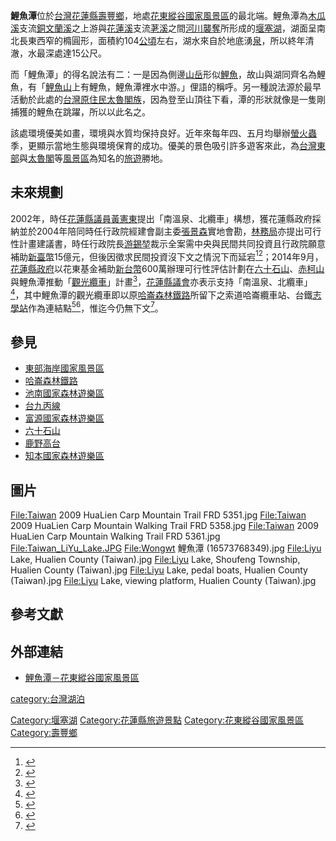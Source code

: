{{About|位於[[台灣|台灣]][[花蓮縣|花蓮縣]][[壽豐鄉|壽豐鄉]]的[[堰塞湖|堰塞湖]]鯉魚潭||鯉魚潭}}
{{Infobox_lake
|湖泊名稱 =鯉魚潭<br>Liyu Lake
|湖泊照片 =Taiwan 2009 HuaLien Carp Lake FRD 5321.jpg
|湖泊照片標題 =鯉魚潭岸邊一景
|測深圖 =
|測深圖標題 =
|湖泊所在地 =[[台灣|台灣]][[花蓮縣|花蓮縣]][[壽豐鄉|壽豐鄉]]池南村環潭北路100號(臺9丙線大約16k東轉入) 
|座標 = {{coord|23|55|N|121|30|E|region:TW_type:mountain_source:GNS-zhwiki|display=title, inline}}
|湖泊類別 =[[堰塞湖|堰塞湖]]
|流入 =[[銅文蘭溪|銅文蘭溪]]、[[荖溪|荖溪]]
|流出 =
|集水區面積 =
|集水區國家 = {{ROC-TW}}
|湖泊長度 = 1.6公里
|湖泊闊度 = 930公尺
|湖泊面積 = 104[[公頃|公頃]]
|平均深度 =
|最深深度 = 15公尺
|水體體積 =
|湖水停留時間 =
|湖岸線長度 =
|海拔高度 = 137公尺
|湖中島嶼 =
|湖邊城鎮 = [[壽豐鄉|壽豐鄉]][[池南村|池南村]]
}}
'''鯉魚潭'''位於[[台灣|台灣]][[花蓮縣|花蓮縣]][[壽豐鄉|壽豐鄉]]，地處[[花東縱谷國家風景區|花東縱谷國家風景區]]的最北端。鯉魚潭為[[木瓜溪|木瓜溪]]支流[[銅文蘭溪|銅文蘭溪]]之上游與[[花蓮溪|花蓮溪]]支流[[荖溪|荖溪]]之間[[河川襲奪|河川襲奪]]所形成的[[堰塞湖|堰塞湖]]，湖面呈南北長東西窄的橢圓形，面積約104[[公頃|公頃]]左右，湖水來自於地底湧[[泉|泉]]，所以終年清澈，水最深處達15公尺。

而「鯉魚潭」的得名說法有二：一是因為側邊[[山岳|山岳]]形似[[鯉魚|鯉魚]]，故山與湖同齊名為鯉魚，有「[[鯉魚山_(花蓮縣)|鯉魚山]]上有鯉魚，鯉魚潭裡水中游。」俚語的稱呼。另一種說法源於最早活動於此處的[[台灣原住民|台灣原住民]][[太魯閣族|太魯閣族]]，因為登至山頂往下看，潭的形狀就像是一隻剛捕獲的鯉魚在跳躍，所以以此名之。

該處環境優美如畫，環境與水質均保持良好。近年來每年四、五月均舉辦[[螢火蟲|螢火蟲]]季，更顯示當地生態與環境保育的成功。優美的景色吸引許多遊客來此，為[[台灣東部|台灣東部]]與[[太魯閣|太魯閣]]等[[國家風景區|風景區]]為知名的[[旅遊|旅遊]]勝地。

== 未來規劃 ==
2002年，時任[[花蓮縣議員|花蓮縣議員]][[第十五屆花蓮縣議員列表|黃憲東]]提出「南溫泉、北纜車」構想，獲花蓮縣政府採納並於2004年陪同時任行政院經建會副主委[[張景森|張景森]]實地會勘，[[林務局|林務局]]亦提出可行性計畫建議書，時任行政院長[[游錫堃|游錫堃]]裁示全案需中央與民間共同投資且行政院願意補助[[新臺幣|新臺幣]]15億元，但後因徵求民間投資沒下文之情況下而延宕<ref>{{Cite web|url=https://news.ltn.com.tw/news/local/paper/304704|author=游太郎|language=zh-tw|title=木瓜山頂高山纜車興建案 再被關切|publisher=[[自由時報|自由時報]]|date=2009-05-20|accessdate=2009-05-20|archive-date=2021-06-05|archive-url=https://web.archive.org/web/20210605020854/https://news.ltn.com.tw/news/local/paper/304704|dead-url=no}}</ref><ref>{{Cite web|url=http://geo-taiwan.blogspot.com/2008/04/blog-post_9717.html|author=范振和|language=zh-tw|title=南溫泉、北纜車 花蓮重提觀光案|publisher=[[聯合報|聯合報]]|date=2008-04-15|accessdate=2008-04-15|archive-date=2021-06-05|archive-url=https://web.archive.org/web/20210605134250/http://geo-taiwan.blogspot.com/2008/04/blog-post_9717.html|dead-url=no}}</ref>；2014年9月，[[花蓮縣政府|花蓮縣政府]]以花東基金補助[[新台幣|新台幣]]600萬辦理可行性評估計劃在[[六十石山|六十石山]]、[[赤柯山|赤柯山]]與鯉魚潭推動「[[空中纜車|觀光纜車]]」計畫<ref>{{Cite news |url=https://news.ltn.com.tw/news/local/paper/816504 |title=金針山、鯉魚潭纜車 10年規劃啟動 |publisher=自由時報 |date=2014-09-26 |archiveurl=https://web.archive.org/web/20201024075359/https://news.ltn.com.tw/news/local/paper/816504 |archivedate=2020-10-24 |language=zh-tw |dead-url=no }}</ref>，[[花蓮縣議會|花蓮縣議會]]亦表示支持「南溫泉、北纜車」<ref>{{Cite web|url=https://www.hlcc.gov.tw/upfile/20180605112055-189.pdf|author=|language=zh-tw|title=為振興花蓮觀光 開發南溫泉北纜車 議員提出看法|publisher=花蓮縣議會議政報導|date=2018-06-01|accessdate=2018-06-01|archive-date=2021-06-04|archive-url=https://web.archive.org/web/20210604091837/https://www.hlcc.gov.tw/upfile/20180605112055-189.pdf|dead-url=no}}</ref>，其中鯉魚潭的觀光纜車即以原[[哈崙森林鐵路|哈崙森林鐵路]]所留下之索道哈崙纜車站、台鐵[[志學站|志學站]]作為連結點<ref>{{Cite news |url=https://news886.wordpress.com/2015/05/05/縣政府評估推動鯉魚潭、赤柯山及六十石山纜車計/ |title=縣政府評估鯉魚潭、赤柯山及六十石山纜車計畫 |accessdate=2015-06-23 |publisher=花蓮GO新聞 |date=2015-05-05 |archiveurl=https://web.archive.org/web/20201024075851/https://038.news/2015/05/05/%E7%B8%A3%E6%94%BF%E5%BA%9C%E8%A9%95%E4%BC%B0%E6%8E%A8%E5%8B%95%E9%AF%89%E9%AD%9A%E6%BD%AD%E3%80%81%E8%B5%A4%E6%9F%AF%E5%B1%B1%E5%8F%8A%E5%85%AD%E5%8D%81%E7%9F%B3%E5%B1%B1%E7%BA%9C%E8%BB%8A%E8%A8%88/ |archivedate=2020-10-24 |language=zh-tw |dead-url=no }}</ref><ref>{{Cite news |url=https://news.ltn.com.tw/news/life/breakingnews/1915254 |title=花蓮鯉魚潭纜車計畫 可行性路線出爐！ |publisher=自由時報 |date=2016-12-12 |archiveurl=https://web.archive.org/web/20201024075652/https://news.ltn.com.tw/news/life/breakingnews/1915254 |archivedate=2020-10-24 |language=zh-tw |dead-url=no }}</ref>，惟迄今仍無下文<ref>{{Cite web|url=http://www.ksnews.com.tw/index.php/news/contents_page/0001405169|author=何國豐|language=zh-tw|title=花蓮南北纜車計畫 十餘年沒下文|publisher=更生日報|date=2020-08-21|accessdate=2020-08-21|archive-date=2021-06-04|archive-url=https://web.archive.org/web/20210604092302/http://www.ksnews.com.tw/index.php/news/contents_page/0001405169|dead-url=no}}</ref>。

== 參見 ==
*[[東部海岸國家風景區|東部海岸國家風景區]]
*[[哈崙森林鐵路|哈崙森林鐵路]]
*[[池南國家森林遊樂區|池南國家森林遊樂區]]
*[[台九丙線|台九丙線]]
*[[富源國家森林遊樂區|富源國家森林遊樂區]]
*[[六十石山|六十石山]]
*[[鹿野高台|鹿野高台]]
*[[知本國家森林遊樂區|知本國家森林遊樂區]]

== 圖片 ==
<gallery>
File:Taiwan 2009 HuaLien Carp Mountain Trail FRD 5351.jpg
File:Taiwan 2009 HuaLien Carp Mountain Walking Trail FRD 5358.jpg
File:Taiwan 2009 HuaLien Carp Mountain Walking Trail FRD 5361.jpg
File:Taiwan_LiYu_Lake.JPG
File:Wongwt 鯉魚潭 (16573768349).jpg
File:Liyu Lake, Hualien County (Taiwan).jpg
File:Liyu Lake, Shoufeng Township, Hualien County (Taiwan).jpg
File:Liyu Lake, pedal boats, Hualien County (Taiwan).jpg
File:Liyu Lake, viewing platform, Hualien County (Taiwan).jpg
</gallery>

==參考文獻==
{{reflist}}

== 外部連結 ==
{{Commonscat|Carp Lake, HuaLien}}
*[https://web.archive.org/web/20190707204551/https://www.erv-nsa.gov.tw/zh-tw/attractions/detail/30 鯉魚潭－花東縱谷國家風景區]

{{台灣湖泊}}
{{台灣地景}}
[[category:台灣湖泊|category:台灣湖泊]]
[[Category:堰塞湖|Category:堰塞湖]]
[[Category:花蓮縣旅遊景點|Category:花蓮縣旅遊景點]]
[[Category:花東縱谷國家風景區|Category:花東縱谷國家風景區]]
[[Category:壽豐鄉|Category:壽豐鄉]]